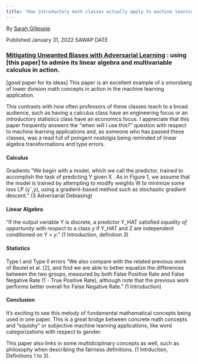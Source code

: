 ```yaml
---
title: 'How introductory math classes actually apply to machine learning'
---
```


By [Sarah Gillespie](https://www.linkedin.com/in/sarahg4567/)
 
Published January 31, 2022 SAWAP DATE


### [Mitigating Unwanted Biases with Adversarial Learning](https://dl.acm.org/doi/pdf/10.1145/3278721.3278779) : using [this paper] to admire its linear algebra and multivariable calculus in action.

[good paper for its ideas]
This paper is an excellent example of a smorsberg of lower division math concepts in action in the machine learning application.

This contrasts with how often professors of these classes teach to a broad audience, such as having a calculus class have an engineering focus or an introductory statistics class have an economics focus. I appreciate that this paper frequently answers the "when will I use this?" question with respect to machine learning applications and, as someone who has passed these classes, was a read full of poingent nostolgia being reminded of linear algebra transformations and type errors.


#### Calculus

Gradients
"We begin with a model, which we call the predictor, trained to accomplish the task of predicting Y given X . As in Figure 1, we assume that the model is trained by attempting to modify weights W to minimize some loss LP (yˆ,y), using a gradient-based method such as stochastic gradient descent." (3 Adversarial Debiasing)


#### Linear Algebra

"If the output variable Y is discrete, a predictor Y_HAT satisfied *equality of opportunity* with respect to a class *y* if Y_HAT and Z are independent conditioned on Y = *y*." (1 Introduction, definition 3)


#### Statistics

Type I and Type II errors
"We also compare with the related previous work of Beutel et al. [2], and find we are able to better equalize the differences between the two groups, measured by both False Positive Rate and False Negative Rate (1 - True Positive Rate), although note that the previous work performs better overall for False Negative Rate." (1 Introduction)


#### Conclusion
It's exciting to see this melody of fundamental mathematical concepts being used in one paper. This is a great bridge between concrete math concepts and "squishy" or subjective machine learning applications, like word categorizations with respect to gender.

This paper also links in some multidiciplinary concepts as well, such as philosophy when describing the fairness definitions. (1 Intrduction, Definitions 1 to 3).

<br>

